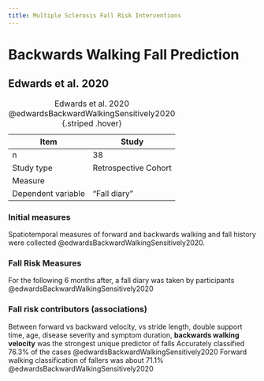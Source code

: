 ```yaml
---
title: Multiple Sclerosis Fall Risk Interventions
---
```


# Backwards Walking Fall Prediction

## Edwards et al. 2020
| Item  | Study  |
|--------|----------|
| n | 38 |
| Study type | Retrospective Cohort |
| Measure |  |
| Dependent variable | "Fall diary" |

: Edwards et al. 2020 @edwardsBackwardWalkingSensitively2020 {.striped .hover}

### Initial measures

Spatiotemporal measures of forward and backwards walking and fall history were collected @edwardsBackwardWalkingSensitively2020.

### Fall Risk Measures
For the following 6 months after, a fall diary was taken by participants @edwardsBackwardWalkingSensitively2020

### Fall risk contributors (associations)

Between forward vs backward velocity, vs stride length, double support time, age, disease severity and symptom duration, **backwards walking velocity** was the strongest unique predictor of falls
Accurately classified 76.3% of the cases @edwardsBackwardWalkingSensitively2020
Forward walking classification of fallers was about 71.1% @edwardsBackwardWalkingSensitively2020

